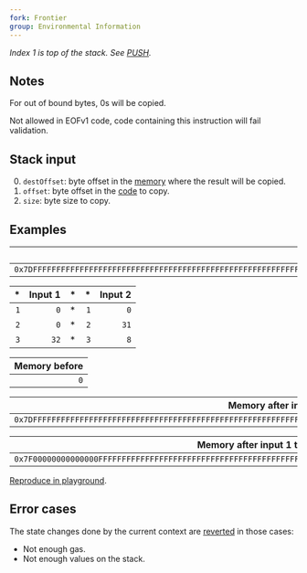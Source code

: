 ```yaml
---
fork: Frontier
group: Environmental Information
---
```


*Index 1 is top of the stack. See [PUSH](/#60).*

## Notes

For out of bound bytes, 0s will be copied.

Not allowed in EOFv1 code, code containing this instruction will fail validation.

## Stack input

0. `destOffset`: byte offset in the [memory](/about) where the result will be copied.
1. `offset`: byte offset in the [code](/about) to copy.
2. `size`: byte size to copy.

## Examples

| Code |
|-----:|
| `0x7DFFFFFFFFFFFFFFFFFFFFFFFFFFFFFFFFFFFFFFFFFFFFFFFFFFFFFFFFFFFF7F` |

| * | Input 1 | * | * | Input 2 |
|--:|--------:|--:|--:|--------:|
| `1` | `0` | * | `1` | `0` |
| `2` | `0` | * | `2` | `31` |
| `3` | `32` | * | `3` | `8` |

| Memory before |
|--------------:|
| `0` |

| Memory after input 1 |
|---------------------:|
| `0x7DFFFFFFFFFFFFFFFFFFFFFFFFFFFFFFFFFFFFFFFFFFFFFFFFFFFFFFFFFFFF7F` |

| Memory after input 1 then 2 |
|----------------------------:|
| `0x7F00000000000000FFFFFFFFFFFFFFFFFFFFFFFFFFFFFFFFFFFFFFFFFFFFFF7F` |

[Reproduce in playground](/playground?unit=Wei&codeType=Mnemonic&code='qPutwbeginning%20ofwcodXtowexpected%20valueZ30VxWWWWWZ32VyyqRemovewvalues%20fromwstackTTj1~32~0_j2~8~31_'~Z1%20zFFFFFFy%5Cnw%20thXq%2F%2F%20jyyqExamplX_~0yCODECOPYZyPUSHXe%20WzzV%200TyPOP%01TVWXZ_jqwyz~_).

## Error cases

The state changes done by the current context are [reverted](#FD) in those cases:
- Not enough gas.
- Not enough values on the stack.
